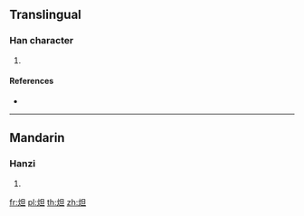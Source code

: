 ==Translingual==

===Han character===
{{Han char|rn=86|rad=火|as=05|sn=9|four=96810|canj=FAM}}

# {{defn|Han|sort=火05}}

====References====
* {{Han ref|kx=0668.040|dkj=18932|dj=1077.080|hdz=32195.070|uh=709F|ud=28831|bh=CFAF|bd=53167}}

----

==Mandarin==

===Hanzi===
{{cmn-hanzi|pin=[[dá]] ([[da2]])|wg=ta<sup>2</sup>}}

# {{defn|lang=cmn|sort=火05}}

[[fr:炟]]
[[pl:炟]]
[[th:炟]]
[[zh:炟]]